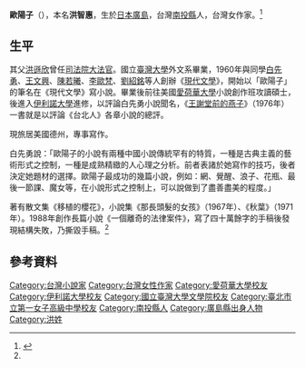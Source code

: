 {{copyedit|time=2020-01-21T18:41:02+00:00}}
'''歐陽子'''（{{bd|1939年|catIdx=O歐陽}}），本名'''洪智惠'''，生於[[日本|日本]][[廣島|廣島]]，台灣[[南投縣|南投縣]]人，台灣女作家。<ref name=":0">{{Cite web|title=歐陽子|url=https://nrch.culture.tw/twpedia.aspx?id=2248|access-date=2021-12-05|author=江寶釵|date=2009-10-29|work=臺灣大百科全書|publisher=中華民國文化部|language=zh-tw|archive-date=2021-12-05|archive-url=https://web.archive.org/web/20211205131803/https://nrch.culture.tw/twpedia.aspx?id=2248|dead-url=no}}</ref>

==生平==

其父[[洪遜欣|洪遜欣]]曾任[[司法院大法官|司法院大法官]]。國立[[臺灣大學|臺灣大學]]外文系畢業，1960年與同學[[白先勇|白先勇]]、[[王文興|王文興]]、[[陳若曦|陳若曦]]、[[李歐梵|李歐梵]]、[[劉紹銘|劉紹銘]]等人創辦《[[現代文學_(雜誌)|現代文學]]》，開始以「歐陽子」的筆名在《現代文學》寫小說。畢業後前往美國[[愛荷華大學|愛荷華大學]]小說創作班攻讀碩士，後進入[[伊利諾大學|伊利諾大學]]進修，以評論白先勇小說聞名，《[[王謝堂前的燕子|王謝堂前的燕子]]》（1976年）一書就是以評論《台北人》各章小說的總評。

現旅居美國德州，專事寫作。

白先勇說：「歐陽子的小說有兩種中國小說傳統罕有的特質，一種是古典主義的藝術形式之控制，一種是成熟精緻的人心理之分析。前者表諸於她寫作的技巧，後者決定她題材的選擇。歐陽子最成功的幾篇小說，例如：網、覺醒、浪子、花瓶、最後一節課、魔女等，在小說形式之控制上，可以說做到了盡善盡美的程度。」

著有散文集《移植的櫻花》，小說集《那長頭髮的女孩》（1967年）、《秋葉》（1971年）。1988年創作長篇小說《一個離奇的法律案件》，寫了四十萬餘字的手稿後發現結構失敗，乃撕毀手稿。<ref name=":0" />

== 參考資料 ==
{{Reflist}}

{{Authority control}}
{{DEFAULTSORT:Ouyang歐陽}}
[[Category:台灣小說家|Category:台灣小說家]]
[[Category:台灣女性作家|Category:台灣女性作家]]
[[Category:愛荷華大學校友|Category:愛荷華大學校友]]
[[Category:伊利諾大學校友|Category:伊利諾大學校友]]
[[Category:國立臺灣大學文學院校友|Category:國立臺灣大學文學院校友]]
[[Category:臺北市立第一女子高級中學校友|Category:臺北市立第一女子高級中學校友]]
[[Category:南投縣人|Category:南投縣人]]
[[Category:廣島縣出身人物|Category:廣島縣出身人物]]
[[Category:洪姓|Category:洪姓]]